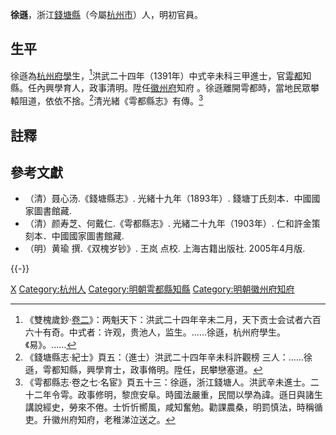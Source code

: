 '''徐遜'''，浙江[[錢塘縣|錢塘縣]]（今屬[[杭州市|杭州市]]）人，明初官員。

==生平==
徐遜為[[杭州府學|杭州府學]]生，<ref>《雙槐歲鈔·[[s:雙槐歲鈔/卷2|卷二]]》：两魁天下：洪武二十四年辛未二月，天下贡士会试者六百六十有奇。中式者：许观，贵池人，监生。……徐遜，杭州府學生。《易》。……</ref>洪武二十四年（1391年）中式辛未科三甲進士，官[[雩都|雩都]]知縣。任內興學育人，政事清明。陞任[[徽州府|徽州府]]知府<!---光緒徽州府志無載--->。徐遜離開雩都時，當地民眾攀轅阻道，依依不捨。<ref>《錢塘縣志·紀士》頁五：（進士）洪武二十四年辛未科許觀榜 三人：……徐遜，雩都知縣，興學育士，政事脩明。陞任，民攀戀塞道。</ref>清光緒《雩都縣志》有傳。<ref>《雩都縣志·卷之七·名宦》頁五十三：徐遜，浙江錢塘人。洪武辛未進士。二十二年令雩。政事修明，黎庶安阜。時國法嚴重，民間以學為諱。遜日與諸生講說經史，勞來不倦。士忻忻嚮風，咸知奮勉。勸課農桑，明罰慎法，時稱循吏。升徽州府知府，老稚涕泣送之。</ref>

==註釋==
{{reflist}}

==參考文獻==
*（清）聂心汤.《錢塘縣志》. 光緒十九年（1893年）. 錢塘丁氏刻本．中國國家圖書館藏.
*（清）颜寿芝、何戴仁.《雩都縣志》. 光緒二十九年（1903年）. 仁和許金策刻本．中國國家圖書館藏.
*（明）黄瑜 撰.《双槐岁钞》. 王岚 点校. 上海古籍出版社. 2005年4月版.

{{-}}
{{start box}}
{{s-off}}
{{succession box|[[查允中|查允中]]|[[厲本|厲本]]|[[贛州府|贛州府]][[雩都縣|雩都縣]][[知縣|知縣]]|<small>洪武二十？年（139?年）上任</small>}}
{{end box}}

{{洪武二十四年辛未科殿試金榜}}

{{Authority control}}

{{DEFAULTSORT:Xu徐}}
[[Category:徐姓|X]]
[[Category:杭州人|Category:杭州人]]
[[Category:明朝雩都縣知縣|Category:明朝雩都縣知縣]]
[[Category:明朝徽州府知府|Category:明朝徽州府知府]]